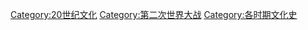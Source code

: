 [[Category:20世纪文化|Category:20世纪文化]]
[[Category:第二次世界大战|Category:第二次世界大战]]
[[Category:各时期文化史|Category:各时期文化史]]